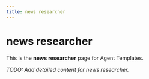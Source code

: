 ```yaml
---
title: news researcher
---
```


# news researcher

This is the **news researcher** page for Agent Templates.

_TODO: Add detailed content for news researcher._
